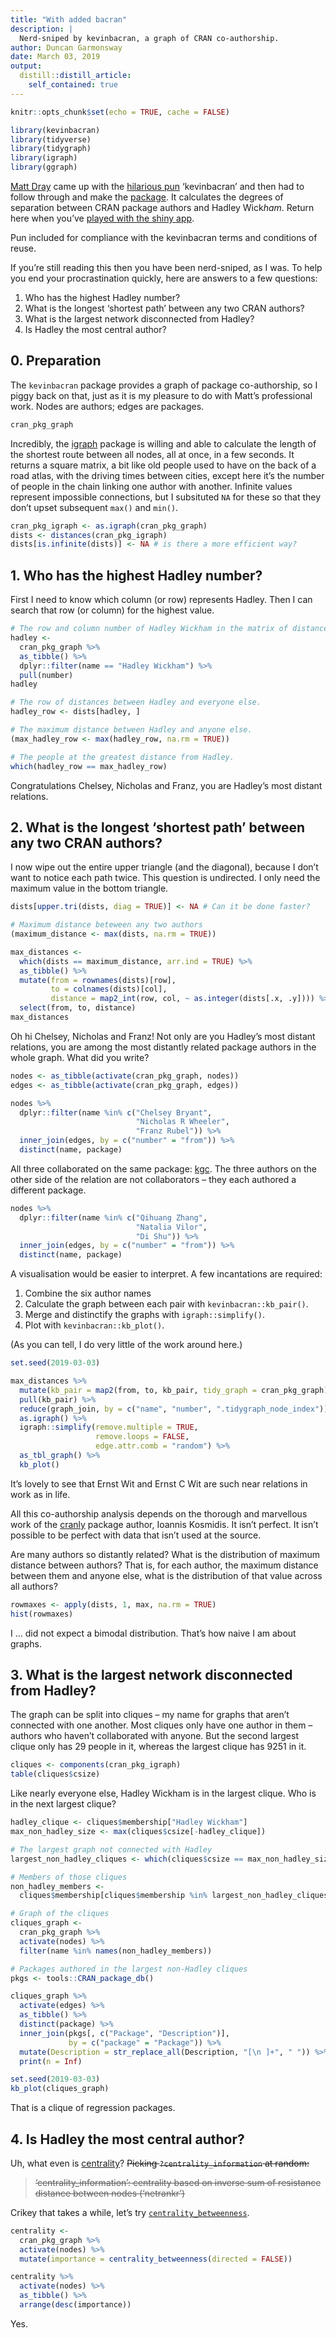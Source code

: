 ```yaml
---
title: "With added bacran"
description: |
  Nerd-sniped by kevinbacran, a graph of CRAN co-authorship.
author: Duncan Garmonsway
date: March 03, 2019
output:
  distill::distill_article:
    self_contained: true
---
```


```r
knitr::opts_chunk$set(echo = TRUE, cache = FALSE)

library(kevinbacran)
library(tidyverse)
library(tidygraph)
library(igraph)
library(ggraph)
```

[Matt Dray](https://twitter.com/mattdray) came up with the [hilarious
pun](https://www.rostrum.blog/2019/02/27/hadley-number/) 'kevinbacran' and then
had to follow through and make the
[package](https://github.com/matt-dray/kevinbacran).  It calculates the degrees
of separation between CRAN package authors and Hadley Wick*ham*.  Return here
when you've [played with the shiny
app](https://mattdray.shinyapps.io/hadley-number/).

<aside>
Pun included for compliance with the kevinbacran terms and conditions of reuse.
</aside>

If you're still reading this then you have been nerd-sniped, as I was.  To help
you end your procrastination quickly, here are answers to a few questions:

1. Who has the highest Hadley number?
1. What is the longest 'shortest path' between any two CRAN authors?
1. What is the largest network disconnected from Hadley?
1. Is Hadley the most central author?

## 0. Preparation

The `kevinbacran` package provides a graph of package co-authorship, so I piggy
back on that, just as it is my pleasure to do with Matt's professional work.
Nodes are authors; edges are packages.

```r
cran_pkg_graph
```

Incredibly, the  [igraph](https://cran.r-project.org/package=igraph) package is
willing and able to calculate the length of the shortest route between all
nodes, all at once, in a few seconds.  It returns a square matrix, a bit like
old people used to have on the back of a road atlas, with the driving times
between cities, except here it's the number of people in the chain linking one
author with another.  Infinite values represent impossible connections, but I
subsituted `NA` for these so that they don't upset subsequent `max()` and
`min()`.

```r
cran_pkg_igraph <- as.igraph(cran_pkg_graph)
dists <- distances(cran_pkg_igraph)
dists[is.infinite(dists)] <- NA # is there a more efficient way?
```

## 1. Who has the highest Hadley number?

First I need to know which column (or row) represents Hadley.  Then I can search
that row (or column) for the highest value.

```r
# The row and column number of Hadley Wickham in the matrix of distances.
hadley <-
  cran_pkg_graph %>%
  as_tibble() %>%
  dplyr::filter(name == "Hadley Wickham") %>%
  pull(number)
hadley

# The row of distances between Hadley and everyone else.
hadley_row <- dists[hadley, ]

# The maximum distance between Hadley and anyone else.
(max_hadley_row <- max(hadley_row, na.rm = TRUE))

# The people at the greatest distance from Hadley.
which(hadley_row == max_hadley_row)
```

Congratulations Chelsey, Nicholas and Franz, you are Hadley's most distant
relations.

## 2. What is the longest 'shortest path' between any two CRAN authors?

I now wipe out the entire upper triangle (and the diagonal), because I don't
want to notice each path twice.  This question is undirected.  I only need the
maximum value in the bottom triangle.

```r
dists[upper.tri(dists, diag = TRUE)] <- NA # Can it be done faster?

# Maximum distance beteween any two authors
(maximum_distance <- max(dists, na.rm = TRUE))

max_distances <-
  which(dists == maximum_distance, arr.ind = TRUE) %>%
  as_tibble() %>%
  mutate(from = rownames(dists)[row],
         to = colnames(dists)[col],
         distance = map2_int(row, col, ~ as.integer(dists[.x, .y]))) %>%
  select(from, to, distance)
max_distances
```

Oh hi Chelsey, Nicholas and Franz! Not only are you Hadley's most distant
relations, you are among the most distantly related package authors in the whole
graph.  What did you write?

```r
nodes <- as_tibble(activate(cran_pkg_graph, nodes))
edges <- as_tibble(activate(cran_pkg_graph, edges))

nodes %>%
  dplyr::filter(name %in% c("Chelsey Bryant",
                            "Nicholas R Wheeler",
                            "Franz Rubel")) %>%
  inner_join(edges, by = c("number" = "from")) %>%
  distinct(name, package)
```

All three collaborated on the same package:
[kgc](https://cran.r-project.org/package=kgc).  The three authors on the other
side of the relation are not collaborators -- they each authored a different
package.

```r
nodes %>%
  dplyr::filter(name %in% c("Qihuang Zhang",
                            "Natalia Vilor",
                            "Di Shu")) %>%
  inner_join(edges, by = c("number" = "from")) %>%
  distinct(name, package)
```

A visualisation would be easier to interpret.  A few incantations are required:

1. Combine the six author names
1. Calculate the graph between each pair with `kevinbacran::kb_pair()`.
1. Merge and distinctify the graphs with `igraph::simplify()`.
1. Plot with `kevinbacran::kb_plot()`.

(As you can tell, I do very little of the work around here.)

```r
set.seed(2019-03-03)

max_distances %>%
  mutate(kb_pair = map2(from, to, kb_pair, tidy_graph = cran_pkg_graph)) %>%
  pull(kb_pair) %>%
  reduce(graph_join, by = c("name", "number", ".tidygraph_node_index")) %>%
  as.igraph() %>%
  igraph::simplify(remove.multiple = TRUE,
                   remove.loops = FALSE,
                   edge.attr.comb = "random") %>%
  as_tbl_graph() %>%
  kb_plot()
```

It's lovely to see that Ernst Wit and Ernst C Wit are such near relations in
work as in life.

<aside> All this co-authorship analysis depends on the thorough and marvellous
work of the [cranly](https://cran.r-project.org/package=cranly) package author,
Ioannis Kosmidis.  It isn't perfect. It isn't possible to be perfect with data
that isn't used at the source.
</aside>

Are many authors so distantly related?  What is the distribution of maximum
distance between authors?  That is, for each author, the maximum distance
between them and anyone else, what is the distribution of that value across all
authors?

```r
rowmaxes <- apply(dists, 1, max, na.rm = TRUE)
hist(rowmaxes)
```

I ... did not expect a bimodal distribution.  That's how naive I am about
graphs.

## 3. What is the largest network disconnected from Hadley?

The graph can be split into cliques -- my name for graphs that aren't connected
with one another.  Most cliques only have one author in them -- authors who
haven't collaborated with anyone.  But the second largest clique only has 29
people in it, whereas the largest clique has 9251 in it.

```r
cliques <- components(cran_pkg_igraph)
table(cliques$csize)
```

Like nearly everyone else, Hadley Wickham is in the largest clique.  Who is in
the next largest clique?

```r
hadley_clique <- cliques$membership["Hadley Wickham"]
max_non_hadley_size <- max(cliques$csize[-hadley_clique])

# The largest graph not connected with Hadley
largest_non_hadley_cliques <- which(cliques$csize == max_non_hadley_size)

# Members of those cliques
non_hadley_members <-
  cliques$membership[cliques$membership %in% largest_non_hadley_cliques]

# Graph of the cliques
cliques_graph <-
  cran_pkg_graph %>%
  activate(nodes) %>%
  filter(name %in% names(non_hadley_members))

# Packages authored in the largest non-Hadley cliques
pkgs <- tools::CRAN_package_db()

cliques_graph %>%
  activate(edges) %>%
  as_tibble() %>%
  distinct(package) %>%
  inner_join(pkgs[, c("Package", "Description")],
             by = c("package" = "Package")) %>%
  mutate(Description = str_replace_all(Description, "[\n ]+", " ")) %>%
  print(n = Inf)

set.seed(2019-03-03)
kb_plot(cliques_graph)
```

That is a clique of regression packages.

## 4. Is Hadley the most central author?

Uh, what even is [centrality](https://schochastics.github.io/netrankr/)?
~~Picking `?centrality_information` at random:~~

> ~~‘centrality_information’: centrality based on inverse sum of resistance~~
> ~~distance between nodes (‘netrankr’)~~

Crikey that takes a while, let's try
[`centrality_betweenness`](https://igraph.org/r/doc/betweenness.html).

```r
centrality <-
  cran_pkg_graph %>%
  activate(nodes) %>%
  mutate(importance = centrality_betweenness(directed = FALSE))

centrality %>%
  activate(nodes) %>%
  as_tibble() %>%
  arrange(desc(importance))
```

Yes.

